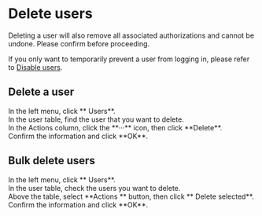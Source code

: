 # Delete users

<Alert type="warning">
Deleting a user will also remove all associated authorizations and cannot be undone. Please confirm before proceeding.
</Alert>

If you only want to temporarily prevent a user from logging in, please refer to [Disable users](/docs/users/disable-users).

## Delete a user

<Steps>

<div>
<Nav name="console" />
</div>

<div>
In the left menu, click **<Icon name="UserO" /> Users**.
</div>

<div>
In the user table, find the user that you want to delete.
</div>

<div>
In the Actions column, click the **···** icon, then click **Delete**.
</div>

<div>
Confirm the information and click **OK**.
</div>

</Steps>


## Bulk delete users

<Steps>

<div>
<Nav name="console" />
</div>

<div>
In the left menu, click **<Icon name="UserO" /> Users**.
</div>

<div>
In the user table, check the users you want to delete.
</div>

<div>
Above the table, select **Actions <Icon name="chevron-down" />** button, then click **<Icon name="Trash2" /> Delete selected**.
</div>

<div>
Confirm the information and click **OK**.
</div>

</Steps>